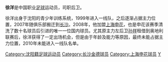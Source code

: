 {{Football player infobox
| playername = 徐洋
| image = 
| fullname = 徐洋
| englishfullname = Xu Yang
| nickname =
| dateofbirth ={{birth date and age|1979|6|5}}
| height={{height|m=1.85}}
| countryofbirth = {{CHN}}
| cityofbirth = [[辽宁|辽宁]][[沈阳|沈阳]]
| currentclub  =[[上海申花|上海申花]]
| clubnumber =
| position = 后卫
| youthyears = 1994-1998年
| youthclubs = [[沈阳海狮|沈阳]]
| years = 1999-2007年<br>2008-2009年
| clubs =[[沈阳海狮|沈阳海狮/长沙金德]]<br/>[[上海申花|上海申花]]
| caps(goals)=<br/>15{{0}}(0)
| pcupdate = 2009-10-30
}}
'''徐洋'''{{BD|1979年|6月5日|||X}}是中国职业[[足球|足球]]运动员，司职后卫。

徐洋出身于沈阳的青少年训练系统，1999年进入一线队，之后逐渐占据主力位置，2007年随俱乐部搬迁到[[长沙|长沙]]。2008年，他加盟[[上海申花|上海申花]]，也是申花该赛季清洗了数十名球员后引进的唯一一位国内球员。尤其原主力左后卫[[孙祥|孙祥]]租借到奥地利联赛后，徐洋获得了一定出场机会，但是由于年龄及能力等原因，最终未能占据主力位置，2010年未能进入一线队名单。

{{DEFAULTSORT:XU Yang}}
[[Category:沈阳籍足球运动员|Category:沈阳籍足球运动员]]
[[Category:长沙金德球员|Category:长沙金德球员]]
[[Category:上海申花球员|Category:上海申花球员]]
[[Category:徐姓|Y]]